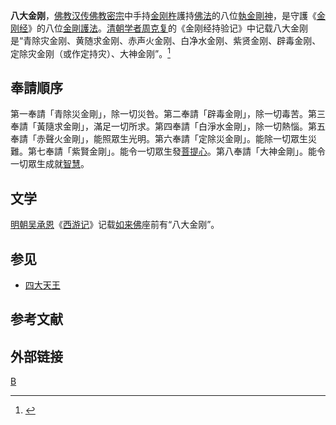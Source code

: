 '''八大金刚'''，[[佛教|佛教]][[汉传佛教|汉传佛教]][[密宗|密宗]]中手持[[金刚杵|金刚杵]]護持[[佛法|佛法]]的八位[[執金剛神|執金剛神]]，是守護《[[金刚经|金刚经]]》的八位[[金剛護法|金剛護法]]。[[清朝|清朝]][[学者|学者]][[周克复|周克复]]的《金刚经持验记》中记载八大金刚是“青除灾金刚、黄随求金刚、赤声火金刚、白净水金刚、紫贤金刚、辟毒金刚、定除灾金刚（或作定持灾）、大神金刚”。<ref>{{cite news|url=http://www.foyuan.net/article-201606-1.html |title=“风调雨顺”四大天王与八大金刚——佛教邮票鉴赏 |accessdate=2013-08-25 |date=2013-08-25  |work=佛缘 |archive-date=2014-04-24 |archive-url=https://web.archive.org/web/20140424235648/http://www.foyuan.net/article-201606-1.html |dead-url=no }}</ref>

==奉請順序==
第一奉請「青除災金剛」，除一切災咎。第二奉請「辟毒金剛」，除一切毒苦。第三奉請「黃隨求金剛」，滿足一切所求。第四奉請「白淨水金剛」，除一切熱惱。第五奉請「赤聲火金剛」，能照眾生光明。第六奉請「定除災金剛」。能除一切眾生災難。第七奉請「紫賢金剛」。能令一切眾生發[[菩提心|菩提心]]。第八奉請「大神金剛」。能令一切眾生成就[[智慧|智慧]]。

== 文学 ==
[[明朝|明朝]][[吴承恩|吴承恩]]《[[西游记|西游记]]》记载[[如来佛|如来佛]]座前有“八大金刚”。

== 参见 ==
*[[四大天王|四大天王]]

==参考文献==
{{reflist}}

== 外部链接 ==
{{西游记}}

{{DEFAULTSORT:Ba八大金刚}}
[[Category:佛教神祇|B]]